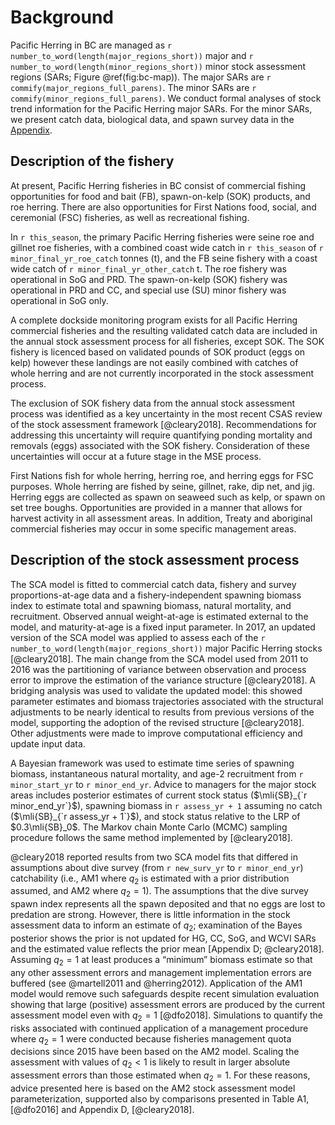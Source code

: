 # Background

Pacific Herring in BC are managed as `r number_to_word(length(major_regions_short))` major and `r number_to_word(length(minor_regions_short))` minor stock assessment regions (SARs; Figure \@ref(fig:bc-map)).
The major SARs are `r commify(major_regions_full_parens)`. The minor SARs are `r commify(minor_regions_full_parens)`.
We conduct formal analyses of stock trend information for the Pacific Herring major SARs. For the minor SARs, we present catch data, biological data, and spawn survey data in the [Appendix](#appendix-minor).

## Description of the fishery

At present, Pacific Herring fisheries in BC consist of commercial fishing opportunities for food and bait (FB), spawn-on-kelp (SOK) products, and roe herring. There are also opportunities for First Nations food, social, and ceremonial (FSC) fisheries, as well as recreational fishing.

In `r this_season`, the primary Pacific Herring fisheries were seine roe and gillnet roe fisheries, with a combined coast wide catch in `r this_season` of `r minor_final_yr_roe_catch` tonnes (t), and the FB seine fishery with a coast wide catch of `r minor_final_yr_other_catch` t. The roe fishery was operational in SoG and PRD. The spawn-on-kelp (SOK) fishery was operational in PRD and CC, and special use (SU) minor fishery was operational in SoG only.

A complete dockside monitoring program exists for all Pacific Herring commercial fisheries and the resulting validated catch data are included in the annual stock assessment process for all fisheries, except SOK. The SOK fishery is licenced based on validated pounds of SOK product (eggs on kelp) however these landings are not easily combined with catches of whole herring and are not currently incorporated in the stock assessment process.

The exclusion of SOK fishery data from the annual stock assessment process was identified as a key uncertainty in the most recent CSAS review of the stock assessment framework [@cleary2018]. Recommendations for addressing this uncertainty will require quantifying ponding mortality and removals (eggs) associated with the SOK fishery. Consideration of these uncertainties will occur at a future stage in the MSE process.

First Nations fish for whole herring, herring roe, and herring eggs for FSC purposes. Whole herring are fished by seine, gillnet, rake, dip net, and jig. Herring eggs are collected as spawn on seaweed such as kelp, or spawn on set tree boughs. Opportunities are provided in a manner that allows for harvest activity in all assessment areas. In addition, Treaty and aboriginal commercial fisheries may occur in some specific management areas.

## Description of the stock assessment process

The SCA model is fitted to commercial catch data, fishery and survey proportions-at-age data and a fishery-independent spawning biomass index to estimate total and spawning biomass, natural mortality, and recruitment. Observed annual weight-at-age is estimated external to the model, and maturity-at-age is a fixed input parameter. In 2017, an updated version of the SCA model was applied to assess each of the `r number_to_word(length(major_regions_short))` major Pacific Herring stocks [@cleary2018]. The main change from the SCA model used from 2011 to 2016 was the partitioning of variance between observation and process error to improve the estimation of the variance structure [@cleary2018]. A bridging analysis was used to validate the updated model: this showed parameter estimates and biomass trajectories associated with the structural adjustments to be nearly identical to results from previous versions of the model, supporting the adoption of the revised structure [@cleary2018]. Other adjustments were made to improve computational efficiency and update input data.

A Bayesian framework was used to estimate time series of spawning biomass, instantaneous natural mortality, and age-2 recruitment from `r minor_start_yr` to `r minor_end_yr`. Advice to managers for the major stock areas includes posterior estimates of current stock status ($\mli{SB}_{`r minor_end_yr`}$), spawning biomass in `r assess_yr + 1` assuming no catch ($\mli{SB}_{`r assess_yr + 1`}$), and stock status relative to the LRP of $0.3\mli{SB}_0$. The Markov chain Monte Carlo (MCMC) sampling procedure follows the same method implemented by [@cleary2018].

<!-- with chain length \Sexpr{mcmc.length}, sampling frequency of \Sexpr{mcmc.samp.freq}, and burn-in of \Sexpr{mcmc.burnin}. -->
<!-- %The resulting \Sexpr{mcmc.num.samples} samples are used to calculate median posterior estimates of spawning biomass (for example) and associated \Sexpr{mcmc.ci} credible intervals. -->

@cleary2018 reported results from two SCA model fits that differed in assumptions about dive survey (from `r new_surv_yr` to `r minor_end_yr`) catchability (i.e., AM1 where $q_2$ is estimated with a prior distribution assumed, and AM2 where $q_2 = 1$). The assumptions that the dive survey spawn index represents all the spawn deposited and that no eggs are lost to predation are strong. However, there is little information in the stock assessment data to inform an estimate of $q_2$; examination of the Bayes posterior shows the prior is not updated for HG, CC, SoG, and WCVI SARs and the estimated value reflects the prior mean [Appendix D; @cleary2018]. Assuming $q_2 = 1$ at least produces a "minimum" biomass estimate so that any other assessment errors and management implementation errors are buffered (see @martell2011 and @herring2012). Application of the AM1 model would remove such safeguards despite recent simulation evaluation showing that large (positive) assessment errors are produced by the current assessment model even with $q_2 = 1$ [@dfo2018]. Simulations to quantify the risks associated with continued application of a management procedure where $q_2 = 1$ were conducted because fisheries management quota decisions since 2015 have been based on the AM2 model. Scaling the assessment with values of $q_2 < 1$ is likely to result in larger absolute assessment errors than those estimated when $q_2 = 1$. For these reasons, advice presented here is based on the AM2 stock assessment model parameterization, supported also by comparisons presented in Table A1, [@dfo2016] and Appendix D, [@cleary2018].

\clearpage

